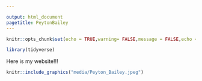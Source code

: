 ```yaml
---

output: html_document
pagetitle: PeytonBailey
---
```


```r
knitr::opts_chunk$set(echo = TRUE,warning= FALSE,message = FALSE,echo = FALSE)

library(tidyverse)

```


Here is my website!!!




```r
knitr::include_graphics("media/Peyton_Bailey.jpeg")
```

